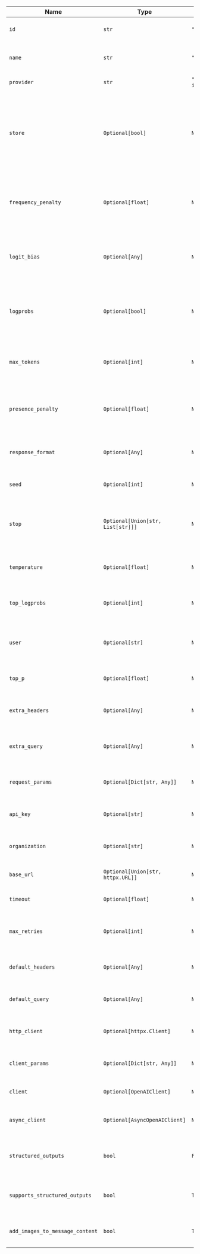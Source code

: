 | Name | Type | Default | Description |
|------|------|---------|-------------|
| `id` | `str` | `"gpt-4o"` | The id of the OpenAI model to use. |
| `name` | `str` | `"OpenAIChat"` | The name of this chat model instance. |
| `provider` | `str` | `"OpenAI " + id` | The provider of the model. |
| `store` | `Optional[bool]` | `None` | Whether or not to store the output of this chat completion request for use in the model distillation or evals products. |
| `frequency_penalty` | `Optional[float]` | `None` | Penalizes new tokens based on their frequency in the text so far. |
| `logit_bias` | `Optional[Any]` | `None` | Modifies the likelihood of specified tokens appearing in the completion. |
| `logprobs` | `Optional[bool]` | `None` | Include the log probabilities on the logprobs most likely tokens. |
| `max_tokens` | `Optional[int]` | `None` | The maximum number of tokens to generate in the chat completion. |
| `presence_penalty` | `Optional[float]` | `None` | Penalizes new tokens based on whether they appear in the text so far. |
| `response_format` | `Optional[Any]` | `None` | An object specifying the format that the model must output. |
| `seed` | `Optional[int]` | `None` | A seed for deterministic sampling. |
| `stop` | `Optional[Union[str, List[str]]]` | `None` | Up to 4 sequences where the API will stop generating further tokens. |
| `temperature` | `Optional[float]` | `None` | Controls randomness in the model's output. |
| `top_logprobs` | `Optional[int]` | `None` | How many log probability results to return per token. |
| `user` | `Optional[str]` | `None` | A unique identifier representing your end-user. |
| `top_p` | `Optional[float]` | `None` | Controls diversity via nucleus sampling. |
| `extra_headers` | `Optional[Any]` | `None` | Additional headers to send with the request. |
| `extra_query` | `Optional[Any]` | `None` | Additional query parameters to send with the request. |
| `request_params` | `Optional[Dict[str, Any]]` | `None` | Additional parameters to include in the request. |
| `api_key` | `Optional[str]` | `None` | The API key for authenticating with OpenAI. |
| `organization` | `Optional[str]` | `None` | The organization to use for API requests. |
| `base_url` | `Optional[Union[str, httpx.URL]]` | `None` | The base URL for API requests. |
| `timeout` | `Optional[float]` | `None` | The timeout for API requests. |
| `max_retries` | `Optional[int]` | `None` | The maximum number of retries for failed requests. |
| `default_headers` | `Optional[Any]` | `None` | Default headers to include in all requests. |
| `default_query` | `Optional[Any]` | `None` | Default query parameters to include in all requests. |
| `http_client` | `Optional[httpx.Client]` | `None` | An optional pre-configured HTTP client. |
| `client_params` | `Optional[Dict[str, Any]]` | `None` | Additional parameters for client configuration. |
| `client` | `Optional[OpenAIClient]` | `None` | The OpenAI client instance. |
| `async_client` | `Optional[AsyncOpenAIClient]` | `None` | The asynchronous OpenAI client instance. |
| `structured_outputs` | `bool` | `False` | Whether to use the structured outputs from the Model. |
| `supports_structured_outputs` | `bool` | `True` | Whether the Model supports structured outputs. |
| `add_images_to_message_content` | `bool` | `True` | Whether to add images to the message content. |